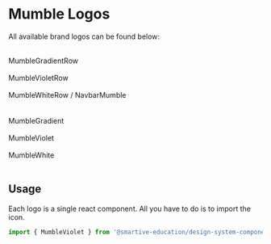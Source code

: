 
<Meta title="Logo" />

# Mumble Logos

All available brand logos can be found below:

<br />
<div className="flex flex-col">
  <div className="flex flex-col">
    <Heading2>MumbleGradientRow</Heading2>
    <br />
    <MumbleGradientRow />
    <br />
    <Heading2>MumbleVioletRow </Heading2>
    <br />
    <MumbleVioletRow />
    <br />
    <Heading2>MumbleWhiteRow / NavbarMumble </Heading2>
    <br />
    <div className="flex flex-col bg-violet-600 gap-y-s p-s rounded-xl">
      <MumbleWhiteRow />
      <br />
      <NavbarMumble />
    </div>
    <br />
    <Heading2>MumbleGradient </Heading2>
    <br />
    <MumbleGradient />
    <br />
    <Heading2>MumbleViolet </Heading2>
    <br />
    <MumbleViolet />
    <br />
    <Heading2>MumbleWhite </Heading2>
    <br />
    <div className="flex flex-col bg-violet-600 gap-y-s p-s rounded-xl">
      <MumbleWhite />
    </div>
    <br />
  </div>
</div>

## Usage

Each logo is a single react component. All you have to do is to import the icon.

```jsx
import { MumbleViolet } from '@smartive-education/design-system-component-library-bytelight';
```
